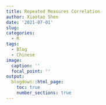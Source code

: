 ```yaml
---
title: Repeated Measures Correlation
author: Xiaotao Shen
date: '2021-07-01'
slug: 
categories:
  - R
tags:
  - Blog
  - Chinese
image:
  caption: ''
  focal_point: ''
output:
  blogdown::html_page:
    toc: true
    number_sections: true
---
```


